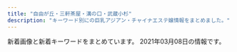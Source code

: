 ```yaml
---
title: "自由が丘・三軒茶屋・溝の口・武蔵小杉"
description: "キーワード別にの巨乳アジアン・チャイナエステ嬢情報をまとめました。"
---
```


新着画像と新着キーワードをまとめています。
2021年03月08日の情報です。

<DmmAffiliateIns />
<KeywordTable
  shops={
    [
    {
        "img_links": [
            "http://www.gekabijin.mensest.com/files/004-02.jpg",
            "http://www.gekabijin.mensest.com/images/rsubt1.png",
            "http://www.gekabijin.mensest.com/images/ico01.png",
            "http://www.gekabijin.mensest.com/files/001-02.jpg",
            "http://www.gekabijin.mensest.com/images/m4.jpg",
            "http://www.gekabijin.mensest.com/images/pic_girl01.jpg",
            "http://www.gekabijin.mensest.com/images/top_sp_slider01.jpg",
            "http://www.gekabijin.mensest.com/images/rsubt7.png",
            "http://www.gekabijin.mensest.com/images/rsubt5.png",
            "http://www.gekabijin.mensest.com/images/m3.jpg",
            "http://www.gekabijin.mensest.com/files/003-02.jpg",
            "http://www.gekabijin.mensest.com/images/m6.jpg",
            "http://www.gekabijin.mensest.com/files/002.jpg",
            "http://www.gekabijin.mensest.com/images/rsubt3.png",
            "http://www.gekabijin.mensest.com/images/m2.jpg",
            "http://www.gekabijin.mensest.com/files/002-02.jpg",
            "http://www.gekabijin.mensest.com/files/004.jpg",
            "http://www.gekabijin.mensest.com/images/pagetop.png",
            "http://www.gekabijin.mensest.com/files/003.jpg",
            "http://www.gekabijin.mensest.com/images/m1.jpg",
            "http://www.gekabijin.mensest.com/images/rsubt4.png",
            "http://www.gekabijin.mensest.com/files/001.jpg",
            "http://www.gekabijin.mensest.com/images/rsubt6.png",
            "http://www.gekabijin.mensest.com/images/rsubt2.png"
        ],
        "station": "\u4e09\u8ed2\u8336\u5c4b\u99c5\u5317\u53e3B",
        "url": "http://www.gekabijin.mensest.com/",
        "name": "\u6708\u4e0b\u7f8e\u4eba",
        "keywords": {
            "86": 4,
            "D": 16,
            "87": 12
        }
    },
    {
        "keywords": {
            "85": 5,
            "86": 7,
            "C": 4,
            "82": 1,
            "84": 2,
            "D": 17,
            "93": 1,
            "89": 2,
            "88": 4,
            "83": 2,
            "87": 9,
            "E": 12
        },
        "img_links": [
            "http://tanoshii.jpn.mn/images/link_nav06.jpg",
            "http://tanoshii.jpn.mn/photos/sites/76/2020/01/2020010206122496.jpg",
            "http://tanoshii.jpn.mn/photos/sites/76/2020/02/2020022603283463.jpg",
            "http://tanoshii.jpn.mn/photos/sites/76/2020/07/2020071004194210.jpg",
            "http://tanoshii.jpn.mn/images/info3.jpg",
            "http://tanoshii.jpn.mn/photos/sites/76/2020/01/2020012603561216.jpg",
            "http://tanoshii.jpn.mn/photos/sites/76/2020/05/2020051702012070.jpg",
            "http://tanoshii.jpn.mn/photos/sites/76/2020/11/2020110307113062.jpg",
            "http://tanoshii.jpn.mn/photos/sites/76/2020/09/2020090800560727.jpg",
            "http://tanoshii.jpn.mn/photos/sites/76/2020/01/2020011207465264.jpg",
            "http://tanoshii.jpn.mn/photos/sites/76/2020/08/2020081201584255.jpg",
            "http://tanoshii.jpn.mn/photos/sites/76/2020/01/2020011207465354.jpg",
            "http://tanoshii.jpn.mn/photos/sites/76/2021/02/2021020904591631.jpg",
            "http://tanoshii.jpn.mn/photos/sites/76/2020/05/2020052603000177.jpg",
            "http://tanoshii.jpn.mn/images/link_nav03.jpg",
            "http://tanoshii.jpn.mn/photos/sites/76/2021/01/2021012605371183.jpg",
            "http://tanoshii.jpn.mn/images/link_nav01.jpg",
            "http://tanoshii.jpn.mn/images/link_nav07.jpg",
            "http://tanoshii.jpn.mn/photos/sites/76/2021/01/2021012605370415.jpg",
            "http://tanoshii.jpn.mn/images/link_nav05.jpg",
            "http://tanoshii.jpn.mn/photos/sites/76/2020/12/202012060340027.jpg",
            "http://tanoshii.jpn.mn/photos/sites/76/2020/06/2020061605184059.jpg",
            "http://tanoshii.jpn.mn/photos/sites/76/2021/01/2021010305174759.jpg",
            "http://tanoshii.jpn.mn/photos/sites/76/2020/12/2020120904441346.jpg",
            "http://tanoshii.jpn.mn/photos/sites/76/2020/01/2020012908322311.jpg",
            "http://tanoshii.jpn.mn/images/side_tel.jpg",
            "http://tanoshii.jpn.mn/photos/sites/76/2020/12/2020120901212835.jpg",
            "http://tanoshii.jpn.mn/photos/sites/76/2020/05/2020051702011714.jpg",
            "http://tanoshii.jpn.mn/images/top.png",
            "http://tanoshii.jpn.mn/photos/sites/76/2020/12/2020122205012857.jpg",
            "http://tanoshii.jpn.mn/images/link_nav04.jpg",
            "http://tanoshii.jpn.mn/images/info2.jpg",
            "http://tanoshii.jpn.mn/photos/sites/76/2020/01/2020011710434680.jpg",
            "http://tanoshii.jpn.mn/images/ico01.png",
            "http://tanoshii.jpn.mn/photos/sites/76/2020/04/2020041703571830.jpg",
            "http://tanoshii.jpn.mn/photos/sites/76/2020/03/2020032803325898.jpg",
            "http://tanoshii.jpn.mn/photos/sites/76/2020/03/202003090333270.jpg",
            "http://tanoshii.jpn.mn/photos/sites/76/2020/09/2020092006290275.jpg",
            "http://tanoshii.jpn.mn/photos/sites/76/2020/11/2020112407093420.jpg",
            "http://tanoshii.jpn.mn/photos/sites/76/2021/01/2021011304151051.jpg",
            "http://tanoshii.jpn.mn/images/side_mobile.jpg",
            "http://tanoshii.jpn.mn/photos/sites/76/2020/09/2020093003412655.jpg",
            "http://tanoshii.jpn.mn/photos/sites/76/2020/02/2020020601144618.jpg",
            "http://tanoshii.jpn.mn/photos/sites/76/2019/12/2019121409132124.jpg",
            "http://tanoshii.jpn.mn/photos/sites/76/2021/02/2021022603355371.jpg",
            "http://tanoshii.jpn.mn/photos/sites/76/2020/05/2020052603000346.jpg",
            "http://tanoshii.jpn.mn/photos/sites/76/2020/06/2020060701410487.jpg",
            "http://tanoshii.jpn.mn/photos/sites/76/2020/12/2020120904423083.jpg",
            "http://tanoshii.jpn.mn/photos/sites/76/2020/08/2020082903370364.jpg",
            "http://tanoshii.jpn.mn/photos/sites/76/2020/12/2020121807285563.jpg",
            "http://tanoshii.jpn.mn/images/side_link.jpg",
            "http://tanoshii.jpn.mn/photos/sites/76/2020/11/2020112902000038.jpg",
            "http://tanoshii.jpn.mn/images/top_slider02.jpg",
            "http://tanoshii.jpn.mn/images/info1.jpg",
            "http://tanoshii.jpn.mn/photos/sites/76/2020/12/202012240922577.jpg",
            "http://tanoshii.jpn.mn/photos/sites/76/2020/08/2020080507421162.jpg",
            "http://tanoshii.jpn.mn/photos/sites/76/2020/03/2020030810363653.jpg",
            "http://tanoshii.jpn.mn/photos/sites/76/2019/12/2019121409132234.jpg",
            "http://tanoshii.jpn.mn/photos/sites/76/2019/12/201912140913237.jpg",
            "http://tanoshii.jpn.mn/photos/sites/76/2020/09/2020090803135392.jpg",
            "http://tanoshii.jpn.mn/photos/sites/76/2019/12/2019121409132447.jpg",
            "http://tanoshii.jpn.mn/photos/sites/76/2021/01/2021011304145677.jpg",
            "http://tanoshii.jpn.mn/photos/sites/76/2020/11/2020111603281212.jpg",
            "http://tanoshii.jpn.mn/photos/sites/76/2020/10/2020101305315556.jpg",
            "http://tanoshii.jpn.mn/photos/sites/76/2021/02/2021022304124724.jpg",
            "http://tanoshii.jpn.mn/images/sp_top.jpg",
            "http://tanoshii.jpn.mn/photos/sites/76/2020/05/2020052603000345.jpg",
            "http://tanoshii.jpn.mn/images/top_slider01.jpg",
            "http://tanoshii.jpn.mn/photos/sites/76/2020/04/2020040401245819.jpg",
            "http://tanoshii.jpn.mn/photos/sites/76/2020/09/2020093003412015.jpg",
            "http://tanoshii.jpn.mn/photos/sites/76/2020/09/2020090307211283.jpg",
            "http://tanoshii.jpn.mn/photos/sites/76/2020/01/2020012603560666.jpg",
            "http://tanoshii.jpn.mn/photos/sites/76/2020/03/2020030903332740.jpg",
            "http://tanoshii.jpn.mn/photos/sites/76/2020/10/2020102803545189.jpg",
            "http://tanoshii.jpn.mn/images/link_nav02.jpg",
            "http://tanoshii.jpn.mn/photos/sites/76/2020/12/2020122501502779.jpg",
            "http://tanoshii.jpn.mn/photos/sites/76/2019/12/2019121409132141.jpg",
            "http://tanoshii.jpn.mn/photos/sites/76/2019/12/201912280133413.jpg",
            "http://tanoshii.jpn.mn/photos/sites/76/2019/12/2019121409131966.jpg"
        ],
        "name": "\u697d\u3057\u3044",
        "station": "\u4e8c\u5b50\u7389\u5ddd\u99c5\u897f\u53e3",
        "url": "http://tanoshii.jpn.mn/"
    },
    {
        "img_links": [
            "http://chishituyop.xyz/uploads/210224/1-21022412150a42.jpg",
            "http://chishituyop.xyz/style/images/nav-sys.jpg",
            "http://chishituyop.xyz/uploads/210224/1-210224121444548.jpg",
            "http://chishituyop.xyz/style/images/index-miru_06.jpg",
            "http://chishituyop.xyz/style/images/t6.jpg",
            "http://chishituyop.xyz/uploads/201229/1-201229152000Y5.jpg",
            "http://chishituyop.xyz/style/images/t4.jpg",
            "http://chishituyop.xyz/uploads/210224/1-210224121531U8.jpg",
            "http://chishituyop.xyz/style/images/index-miru_03.jpg",
            "http://chishituyop.xyz/style/images/t3.png",
            "http://chishituyop.xyz/style/images/nav2-sta.png",
            "http://chishituyop.xyz/style/images/s-bian.png",
            "http://chishituyop.xyz/style/images/sys.jpg",
            "http://chishituyop.xyz/style/images/index-miru_18.jpg",
            "http://chishituyop.xyz/style/images/t2.png"
        ],
        "station": "\u4e8c\u5b50\u7389\u5ddd\u99c5\u897f\u53e3",
        "name": "\u8d64\u30d0\u30e9",
        "keywords": {},
        "url": "http://chishituyop.xyz/"
    },
    {
        "url": "http://annex-jp.info/",
        "name": "\u305f\u3093\u307d\u307d",
        "keywords": {},
        "station": "\u81ea\u7531\u304c\u4e18\u99c5\u5317\u53e3",
        "img_links": [
            "http://www.annex-jp.info/i/img/riri.jpg",
            "http://annex-jp.info/images/info.png",
            "http://www.annex-jp.info/i/img/nana.jpg",
            "http://annex-jp.info/images/mayumi.jpg",
            "http://www.annex-jp.info/i/img/yoho.jpg",
            "http://annex-jp.info/images/nana.jpg",
            "http://www.annex-jp.info/i/img/mari.jpg",
            "http://annex-jp.info/images/mari.jpg",
            "http://annex-jp.info/images/sayuri.jpg",
            "http://annex-jp.info/images/riri.jpg",
            "http://www.annex-jp.info/i/img/mayumi.jpg",
            "http://www.annex-jp.info/i/img/sayuri.jpg",
            "http://annex-jp.info/images/yoho.jpg",
            "http://annex-jp.info/images/kp-info.jpg"
        ]
    },
    {
        "img_links": [
            "http://kagayaki.jpn.cm/images/staff0.jpg",
            "http://kagayaki.jpn.cm/photos/sites/35/2016/09/637893871729784570.jpg",
            "http://kagayaki.jpn.cm/images/bj3.png",
            "http://kagayaki.jpn.cm/photos/sites/35/2016/11/11.jpg",
            "http://kagayaki.jpn.cm/images/end1.jpg",
            "http://kagayaki.jpn.cm/photos/sites/35/2017/11/2017110107513579.jpg",
            "http://kagayaki.jpn.cm/photos/sites/35/2016/08/staff32.jpg",
            "http://kagayaki.jpn.cm/images/room3.jpg",
            "http://kagayaki.jpn.cm/photos/sites/35/2019/09/2019092518230998.jpg",
            "http://kagayaki.jpn.cm/images/mobile.jpg",
            "http://kagayaki.jpn.cm/images/room5.jpg",
            "http://kagayaki.jpn.cm/photos/sites/35/2016/08/staff3.jpg",
            "http://kagayaki.jpn.cm/images/room2.jpg",
            "http://kagayaki.jpn.cm/images/top.jpg",
            "http://kagayaki.jpn.cm/images/room4.jpg",
            "http://kagayaki.jpn.cm/images/girl-z1.jpg",
            "http://kagayaki.jpn.cm/photos/sites/35/2020/10/2020100418535814.jpg",
            "http://kagayaki.jpn.cm/images/girl-z2.jpg",
            "http://kagayaki.jpn.cm/images/mobile2.jpg",
            "http://kagayaki.jpn.cm/images/room6.jpg",
            "http://kagayaki.jpn.cm/photos/sites/35/2016/11/1.jpg",
            "http://kagayaki.jpn.cm/images/staff_line.png",
            "http://kagayaki.jpn.cm/images/room1.jpg",
            "http://kagayaki.jpn.cm/photos/sites/35/2016/11/12.jpg"
        ],
        "keywords": {
            "84": 1,
            "D": 6,
            "E": 1,
            "86": 5,
            "87": 2,
            "C": 17
        },
        "url": "http://kagayaki.jpn.cm/",
        "station": "\u4e09\u8ed2\u8336\u5c4b\u99c5\u5317\u53e3",
        "name": "\u661f\u306e\u8f1d\u304d"
    },
    {
        "keywords": {},
        "img_links": [
            "http://in-esthe.com/you/images/fla.jpg",
            "http://in-esthe.com/you/images/p-10.jpg",
            "http://in-esthe.com/you/images/p-9.jpg",
            "http://in-esthe.com/you/images/p-4.jpg",
            "http://in-esthe.com/you/images/p-8.jpg",
            "http://in-esthe.com/you/images/r-2.jpg",
            "http://in-esthe.com/you/images/r-1.jpg",
            "http://in-esthe.com/you/images/p-5.jpg",
            "http://in-esthe.com/you/images/p-3.jpg",
            "http://in-esthe.com/you/images/botton.jpg",
            "http://in-esthe.com/you/images/p-7.jpg",
            "http://in-esthe.com/you/images/mo.png",
            "http://in-esthe.com/you/images/p-11.jpg",
            "http://cdn.dino-es.com/images/logo/468x60DinoEs.png",
            "http://in-esthe.com/you/images/p-0.jpg"
        ],
        "url": "http://in-esthe.com/you/",
        "name": "\u60a0",
        "station": "\u5b66\u82b8\u5927\u5b66\u99c5\u6771\u53e3"
    },
    {
        "name": "For You",
        "keywords": {},
        "img_links": [],
        "url": "https://fy.uouono.com",
        "station": "\u4e8c\u5b50\u7389\u5ddd\u99c5"
    },
    {
        "station": "\u5b66\u82b8\u5927\u5b66\u99c5\u6771\u53e3",
        "keywords": {
            "C": 2
        },
        "url": "http://ms-shinraku.com/",
        "img_links": [
            "http://ms-shinraku.com/i/files/homeimg.jpg",
            "http://ms-shinraku.com/pic/head.jpg",
            "http://ms-shinraku.com/pic/topimg2.jpg",
            "http://ms-shinraku.com/staff/mari/01.jpg",
            "http://ms-shinraku.com/staff/kanako/01.jpg",
            "http://ms-shinraku.com/staff/yuki/01.jpg",
            "http://ms-shinraku.com/staff/momoka/01.jpg",
            "http://ms-shinraku.com/staff/ayumi/01.jpg",
            "http://ms-shinraku.com/img/foot.png",
            "http://ms-shinraku.com/staff/ran/01.jpg",
            "http://ms-shinraku.com/img/ttl_staff.png",
            "http://ms-shinraku.com/pic/topimg1.jpg"
        ],
        "name": "\u5fc3\u697d"
    },
    {
        "keywords": {},
        "name": "\u5b89\u5fc3\u5802",
        "station": "\u99d2\u6ca2\u5927\u5b66\u99c5\u99d2\u6ca2\u516c\u5712\u53e3",
        "url": "http://treat-msg.com/",
        "img_links": [
            "http://treat-msg.com/img/mainhd.jpg",
            "http://treat-msg.com/img/ttl_staff.jpg",
            "http://treat-msg.com/staff/rumi/01mb.jpg",
            "http://treat-msg.com/staff/rumi/01.jpg",
            "http://treat-msg.com/img/access/road4.jpg",
            "http://treat-msg.com/staff/kaori/01.jpg",
            "http://treat-msg.com/img/foot.png",
            "http://treat-msg.com/img/access/roaddm.png",
            "http://treat-msg.com/staff/riri/01.jpg",
            "http://treat-msg.com/img/shop/msg.png",
            "http://treat-msg.com/staff/saki/01mb.jpg",
            "http://treat-msg.com/img/mainft.jpg",
            "http://treat-msg.com/staff/noa/01mb.jpg",
            "http://treat-msg.com/img/head.png",
            "http://treat-msg.com/img/access/road3.jpg",
            "http://treat-msg.com/img/access/road6.jpg",
            "http://treat-msg.com/staff/chinatu/01mb.jpg",
            "http://treat-msg.com/staff/kaori/01mb.jpg",
            "http://treat-msg.com/staff/riri/01mb.jpg",
            "http://treat-msg.com/staff/mei/01mb.jpg",
            "http://treat-msg.com/staff/mei/01.jpg",
            "http://treat-msg.com/img/access/road5.jpg",
            "http://treat-msg.com/img/access/road1.jpg",
            "http://treat-msg.com/staff/noa/01.jpg",
            "http://treat-msg.com/staff/miyo/01mb.jpg",
            "http://treat-msg.com/staff/miyo/01.jpg",
            "http://treat-msg.com/staff/saki/01.jpg",
            "http://treat-msg.com/pic/corona.jpg",
            "http://treat-msg.com/img/access/road2.jpg",
            "http://treat-msg.com/staff/chinatu/01.jpg"
        ]
    },
    {
        "img_links": [
            "http://pink.estheya.com/css/baner.jpg",
            "http://pink.estheya.com/css/nav/nav-006.jpg",
            "http://pink.estheya.com/css/top-right002.jpg",
            "http://pink.estheya.com/css/nav/nav-003.jpg",
            "http://pink.estheya.com/css/staff/staff03.jpg",
            "http://pink.estheya.com/css/nav/nav-005.jpg",
            "http://pink.estheya.com/css/head01.jpg",
            "http://pink.estheya.com/css/nav/nav-004.jpg",
            "http://pink.estheya.com/css/staff/staff01.jpg",
            "http://pink.estheya.com/css/staff/staff02.jpg",
            "http://pink.estheya.com/css/01.jpg",
            "http://pink.estheya.com/css/foot-tel.png",
            "http://pink.estheya.com/css/head.jpg",
            "http://pink.estheya.com/css/nav/nav-002.jpg",
            "http://pink.estheya.com/css/osusume02.jpg",
            "http://pink.estheya.com/css/nav/nav-001.jpg"
        ],
        "station": "\u4e8c\u5b50\u7389\u5ddd\u99c5\u897f\u53e3",
        "keywords": {
            "D": 1,
            "89": 1,
            "88": 1,
            "92": 1,
            "E": 2
        },
        "name": "Pink Girl",
        "url": "http://pink.estheya.com/"
    },
    {
        "img_links": [
            "http://www.jojo.mensnv.com/files/011.jpg",
            "http://www.jojo.mensnv.com/files/006-02.jpg",
            "http://www.jojo.mensnv.com/files/004-03.jpg",
            "http://www.jojo.mensnv.com/images/tel.png",
            "http://www.jojo.mensnv.com/files/001.jpg",
            "http://www.jojo.mensnv.com/files/007.jpg",
            "http://www.jojo.mensnv.com/images/slider/01.jpg",
            "http://www.jojo.mensnv.com/files/007-03.jpg",
            "http://www.jojo.mensnv.com/images/mobile.jpg",
            "http://www.jojo.mensnv.com/files/005.jpg",
            "http://www.jojo.mensnv.com/images/slider/02.jpg",
            "http://www.jojo.mensnv.com/files/009-02.jpg",
            "http://www.jojo.mensnv.com/files/013-02.jpg",
            "http://www.jojo.mensnv.com/files/003-03.jpg",
            "http://www.jojo.mensnv.com/files/001-02.jpg",
            "http://www.jojo.mensnv.com/files/005-03.jpg",
            "http://www.jojo.mensnv.com/files/009.jpg",
            "http://www.jojo.mensnv.com/files/010-02.jpg",
            "http://www.jojo.mensnv.com/files/011-02.jpg",
            "http://www.jojo.mensnv.com/files/012.jpg",
            "http://www.jojo.mensnv.com/files/010.jpg",
            "http://www.jojo.mensnv.com/files/012-03.jpg",
            "http://www.jojo.mensnv.com/files/005-02.jpg",
            "http://www.jojo.mensnv.com/files/014.jpg",
            "http://www.jojo.mensnv.com/files/004.jpg",
            "http://www.jojo.mensnv.com/images/showCover.png",
            "http://www.jojo.mensnv.com/files/014-03.jpg",
            "http://www.jojo.mensnv.com/files/013-03.jpg",
            "http://www.jojo.mensnv.com/files/011-03.jpg",
            "http://www.jojo.mensnv.com/images/coverGirlParts.png",
            "http://www.jojo.mensnv.com/files/004-02.jpg",
            "http://www.jojo.mensnv.com/files/003.jpg",
            "http://www.jojo.mensnv.com/images/backlistbtn.png",
            "http://www.jojo.mensnv.com/files/001-03.jpg",
            "http://www.jojo.mensnv.com/files/014-02.jpg",
            "http://www.jojo.mensnv.com/files/007-02.jpg",
            "http://www.jojo.mensnv.com/files/013.jpg",
            "http://www.jojo.mensnv.com/files/012-02.jpg",
            "http://www.jojo.mensnv.com/files/010-03.jpg",
            "http://www.jojo.mensnv.com/files/003-02.jpg",
            "http://www.jojo.mensnv.com/files/002-03.jpg",
            "http://www.jojo.mensnv.com/files/006-03.jpg",
            "http://www.jojo.mensnv.com/files/006.jpg",
            "http://www.jojo.mensnv.com/files/009-03.jpg",
            "http://www.jojo.mensnv.com/files/002-02.jpg",
            "http://www.jojo.mensnv.com/files/002.jpg",
            "http://www.jojo.mensnv.com/images/slider/03.jpg"
        ],
        "keywords": {
            "86": 12,
            "88": 3,
            "D": 18,
            "C": 3,
            "85": 9,
            "\u30bb\u30af\u30b7\u30fc": 1,
            "84": 6
        },
        "url": "http://www.jojo.mensnv.com/",
        "name": "JoJo",
        "station": "\u4e09\u8ed2\u8336\u5c4b\u99c5\u5357\u53e3"
    },
    {
        "name": "\u697d\u697d\u5c4b",
        "url": "http://ms-rlx.com/",
        "keywords": {
            "C": 14
        },
        "station": "\u81ea\u7531\u304c\u4e18\u99c5\u5357\u53e3",
        "img_links": [
            "http://ms-rlx.com/staff/milk/01mb.jpg",
            "http://ms-rlx.com/staff/ringo/01.jpg",
            "http://ms-rlx.com/img/ttl_tnew.png",
            "http://ms-rlx.com/img/ttl_staff.png",
            "http://ms-rlx.com/img/access/road03.jpg",
            "http://ms-rlx.com/staff/milk/01.jpg",
            "http://ms-rlx.com/img/youtube.jpg",
            "http://ms-rlx.com/img/msgbtn.png",
            "http://ms-rlx.com/img/access/road01.jpg",
            "http://ms-rlx.com/staff/sachan/01mb.jpg",
            "http://ms-rlx.com/staff/momo/01.jpg",
            "http://ms-rlx.com/staff/ruri/01.jpg",
            "http://ms-rlx.com/img/ttl_concept.png",
            "http://ms-rlx.com/img/att.png",
            "http://ms-rlx.com/img/ttl_mobile.png",
            "http://ms-rlx.com/i/files/homeimg.jpg",
            "http://ms-rlx.com/staff/sachan/01.jpg",
            "http://ms-rlx.com/pic/head.png",
            "http://ms-rlx.com/staff/ruri/01mb.jpg",
            "http://ms-rlx.com/staff/ringo/01mb.jpg",
            "http://ms-rlx.com/img/ttl_rec.png",
            "http://ms-rlx.com/staff/momo/01mb.jpg",
            "http://ms-rlx.com/img/access/road02.jpg"
        ]
    },
    {
        "url": "http://www.wqiowaz.site/",
        "keywords": {
            "F": 4,
            "94": 4,
            "86": 1,
            "84": 2,
            "D": 3
        },
        "station": "\u7528\u8cc0\u99c5\u6771\u53e3",
        "name": "Sweet",
        "img_links": [
            "http://www.wqiowaz.site/picture/call.png",
            "http://www.wqiowaz.site/uploads/201008/1-20100Q5550EL.jpg",
            "http://www.wqiowaz.site/uploads/200629/1-200629103142X4.jpg",
            "http://www.wqiowaz.site/picture/foot01.jpg",
            "http://www.wqiowaz.site/picture/m-head01.jpg",
            "http://www.wqiowaz.site/picture/m-top004.jpg",
            "http://www.wqiowaz.site/picture/cam-01.jpg",
            "http://www.wqiowaz.site/uploads/200630/1-200630094K4325.jpg",
            "http://www.wqiowaz.site/uploads/200630/1-200630094H5294.jpg",
            "http://www.wqiowaz.site/picture/m-top003.jpg",
            "http://www.wqiowaz.site/uploads/200914/1-20091416442NT.jpg",
            "http://www.wqiowaz.site/uploads/200629/1-200629103204442.jpg",
            "http://www.wqiowaz.site/uploads/201008/1-20100Q55522V7.jpg",
            "http://www.wqiowaz.site/uploads/201008/1-20100Q5541T55.jpg",
            "http://www.wqiowaz.site/uploads/200914/1-200914164443K1.jpg",
            "http://www.wqiowaz.site/uploads/201008/1-20100Q55403531.jpg",
            "http://www.wqiowaz.site/uploads/200629/1-200629103104120.jpg"
        ]
    },
    {
        "station": "\u81ea\u7531\u304c\u4e18\u99c5\u5317\u53e3",
        "keywords": {},
        "url": "http://www.es-flower.link/",
        "img_links": [
            "http://www.es-flower.link/images/ta.jpg",
            "http://www.es-flower.link/sp/images/head.png",
            "http://www.es-flower.link/sp/images/sisu_t.jpg",
            "http://www.es-flower.link/images/interior_t.jpg",
            "http://www.es-flower.link/sp/images/news.jpg",
            "http://www.es-flower.link/img/mizuki1.jpg",
            "http://www.es-flower.link/img/huyumi1.jpg",
            "http://www.es-flower.link/sp/images/tel.jpg",
            "http://www.es-flower.link/images/6.jpg",
            "http://www.es-flower.link/sp/images/3.jpg",
            "http://www.es-flower.link/sp/images/4.jpg",
            "http://www.es-flower.link/images/sys.png",
            "http://www.es-flower.link/images/rec2.jpg",
            "http://www.es-flower.link/images/3.jpg",
            "http://www.es-flower.link/sp/images/sys2.jpg",
            "http://www.es-flower.link/sp/images/rec2.jpg",
            "http://www.es-flower.link/sp/images/interior_t.jpg",
            "http://www.es-flower.link/sp/images/rec1.jpg",
            "http://www.es-flower.link/sp/images/int2.jpg",
            "http://www.es-flower.link/images/sm.jpg",
            "http://www.es-flower.link/sp/images/time.jpg",
            "http://www.es-flower.link/sp/images/1.jpg",
            "http://www.es-flower.link/sp/images/sisu.jpg",
            "http://www.es-flower.link/sp/menu/top.jpg",
            "http://www.es-flower.link/sp/images/rec3.jpg",
            "http://www.es-flower.link/sp/images/staff_t.jpg",
            "http://www.es-flower.link/images/2.jpg",
            "http://www.es-flower.link/sp/img/yume1.jpg",
            "http://www.es-flower.link/sp/images/sys1.jpg",
            "http://www.es-flower.link/images/info.jpg",
            "http://www.es-flower.link/img/nene1.jpg",
            "http://www.es-flower.link/images/1.jpg",
            "http://www.es-flower.link/sp/images/6.jpg",
            "http://www.es-flower.link/sp/images/top.jpg",
            "http://www.es-flower.link/sp/images/5.jpg",
            "http://www.es-flower.link/sp/img/arisa1.jpg",
            "http://www.es-flower.link/sp/images/int1.jpg",
            "http://www.es-flower.link/images/news.jpg",
            "http://www.es-flower.link/img/koyuki1.jpg",
            "http://www.es-flower.link/images/mobile.jpg",
            "http://www.es-flower.link/sp/images/pc.jpg",
            "http://www.es-flower.link/sp/images/ac1.jpg",
            "http://www.es-flower.link/images/5.jpg",
            "http://www.es-flower.link/images/4.jpg",
            "http://www.es-flower.link/images/head.jpg",
            "http://www.es-flower.link/sp/menu/interior.jpg",
            "http://www.es-flower.link/images/rec1.png",
            "http://www.es-flower.link/img/arisa1.jpg",
            "http://www.es-flower.link/sp/img/mizuki1.jpg",
            "http://www.es-flower.link/sp/img/nene1.jpg",
            "http://www.es-flower.link/images/int1.png",
            "http://www.es-flower.link/sp/menu/staff.jpg",
            "http://www.es-flower.link/sp/images/footer.jpg",
            "http://www.es-flower.link/images/int2.png",
            "http://www.es-flower.link/sp/images/sys3.jpg",
            "http://www.es-flower.link/images/staff_t.jpg",
            "http://www.es-flower.link/sp/images/2.jpg",
            "http://www.es-flower.link/img/yume1.jpg",
            "http://www.es-flower.link/sp/img/huyumi1.jpg",
            "http://www.es-flower.link/sp/images/newsb.png",
            "http://www.es-flower.link/sp/img/koyuki1.jpg"
        ],
        "name": "\u6625\u306e\u604b"
    },
    {
        "station": "\u5927\u5ca1\u5c71\u99c5",
        "name": "\u30de\u30c3\u30b5\u30fc\u30b8\u306e\u66d9",
        "url": "http://www.miyuki.es-relax.info/",
        "keywords": {},
        "img_links": [
            "http://www.miyuki.es-relax.info/images/info4.jpg",
            "http://www.miyuki.es-relax.info/images/info3.jpg",
            "http://www.miyuki.es-relax.info/images/yoyaku.png",
            "http://www.miyuki.es-relax.info/images/info1.jpg",
            "http://www.miyuki.es-relax.info/images/sp01.jpg",
            "http://www.miyuki.es-relax.info/gals/yuki1.jpg",
            "http://www.miyuki.es-relax.info/images/info2.jpg",
            "http://www.miyuki.es-relax.info/images/kp01.jpg",
            "http://www.miyuki.es-relax.info/gals/yuri1.jpg",
            "http://www.miyuki.es-relax.info/images/sp03.jpg",
            "http://www.miyuki.es-relax.info/images/sp02.jpg",
            "http://www.miyuki.es-relax.info/gals/nana1.jpg"
        ]
    },
    {
        "keywords": {
            "D": 32,
            "E": 8,
            "91": 8,
            "88": 8,
            "86": 8,
            "87": 8,
            "85": 8
        },
        "url": "http://www.esthe.esraku.com/",
        "name": "\u53f0\u6e7e\u30a8\u30b9\u30c6",
        "station": "\u4e09\u8ed2\u8336\u5c4b\u99c5\u5357\u53e3",
        "img_links": [
            "http://www.esthe.esraku.com/files/004.jpg",
            "http://www.esthe.esraku.com/images/m3.jpg",
            "http://www.esthe.esraku.com/images/slider-img002.jpg",
            "http://www.esthe.esraku.com/images/s_top_therapist.png",
            "http://www.esthe.esraku.com/images/s_pickup.png",
            "http://www.esthe.esraku.com/images/m1.jpg",
            "http://www.esthe.esraku.com/files/001.jpg",
            "http://www.esthe.esraku.com/files/005.jpg",
            "http://www.esthe.esraku.com/images/s_message.png",
            "http://www.esthe.esraku.com/images/slider-img001.jpg",
            "http://www.esthe.esraku.com/images/m6.jpg",
            "http://www.esthe.esraku.com/images/s_news.png",
            "http://www.esthe.esraku.com/files/002.jpg",
            "http://www.esthe.esraku.com/images/m2.jpg",
            "http://www.esthe.esraku.com/files/003.jpg",
            "http://www.esthe.esraku.com/images/m4.jpg"
        ]
    },
    {
        "url": "http://www.brilliance.mesthe.com/",
        "name": "\u30d6\u30ea\u30ea\u30a2\u30f3\u30b9",
        "img_links": [
            "http://www.brilliance.mesthe.com/images/pick.png",
            "http://www.brilliance.mesthe.com/images/xian.png",
            "http://www.brilliance.mesthe.com/images/service.png",
            "http://www.brilliance.mesthe.com/images/tel.png",
            "http://www.brilliance.mesthe.com/images/zi_staff.png",
            "http://www.brilliance.mesthe.com/images/shop/shop03.jpg",
            "http://www.brilliance.mesthe.com/files/002-02.jpg",
            "http://www.brilliance.mesthe.com/files/004-02.jpg",
            "http://www.brilliance.mesthe.com/files/005-02.jpg",
            "http://www.brilliance.mesthe.com/images/s2.jpg",
            "http://www.brilliance.mesthe.com/files/001-02.jpg",
            "http://www.brilliance.mesthe.com/images/zi_massage.png",
            "http://www.brilliance.mesthe.com/images/infotiao1.jpg",
            "http://www.brilliance.mesthe.com/images/s3.jpg",
            "http://www.brilliance.mesthe.com/images/main_bottom.png",
            "http://www.brilliance.mesthe.com/images/shop/shop01.jpg",
            "http://www.brilliance.mesthe.com/files/005-03.jpg",
            "http://www.brilliance.mesthe.com/files/003-02.jpg",
            "http://www.brilliance.mesthe.com/files/004.jpg",
            "http://www.brilliance.mesthe.com/images/shop/shop04.jpg",
            "http://www.brilliance.mesthe.com/images/shop/shop02.jpg",
            "http://www.brilliance.mesthe.com/files/005.jpg",
            "http://www.brilliance.mesthe.com/files/003.jpg",
            "http://www.brilliance.mesthe.com/images/new1.png",
            "http://www.brilliance.mesthe.com/files/001-03.jpg",
            "http://www.brilliance.mesthe.com/files/003-03.jpg",
            "http://www.brilliance.mesthe.com/files/001.jpg",
            "http://www.brilliance.mesthe.com/files/002.jpg",
            "http://www.brilliance.mesthe.com/images/new3.png",
            "http://www.brilliance.mesthe.com/files/004-03.jpg",
            "http://www.brilliance.mesthe.com/images/main_top.png",
            "http://www.brilliance.mesthe.com/files/002-03.jpg",
            "http://www.brilliance.mesthe.com/images/s1.jpg",
            "http://www.brilliance.mesthe.com/images/maga.jpg"
        ],
        "keywords": {
            "86": 2,
            "D": 3,
            "C": 2,
            "85": 2,
            "87": 1
        },
        "station": "\u4e09\u8ed2\u8336\u5c4b\u99c5\u4e16\u7530\u8c37\u901a\u308a\u53e3"
    },
    {
        "keywords": {
            "87": 18,
            "\u30bb\u30af\u30b7\u30fc": 1,
            "D": 20,
            "C": 24
        },
        "url": "http://www.sakura.esraku.com/",
        "name": "\u685c",
        "img_links": [
            "http://www.sakura.esraku.com/photo_news/upimg/282545f76dfd1996d7_0.jpg",
            "http://www.sakura.esraku.com/photo_news/upimg/921745f718627cc259_0.jpg",
            "http://www.sakura.esraku.com/files/001.jpg",
            "http://www.sakura.esraku.com/files/002.jpg",
            "http://www.sakura.esraku.com/photo_news/upimg/5052160124f368954b_0.jpg",
            "http://www.sakura.esraku.com/files/009.jpg",
            "http://www.sakura.esraku.com/photo_news/upimg/2782560336f9978bfe_0.jpg",
            "http://www.sakura.esraku.com/files/010.jpg",
            "http://www.sakura.esraku.com/files/007.jpg",
            "http://www.sakura.esraku.com/images/top.png",
            "http://www.sakura.esraku.com/files/008.jpg",
            "http://www.sakura.esraku.com/files/005.jpg",
            "http://www.sakura.esraku.com/images/s_staff.jpg",
            "http://www.sakura.esraku.com/photo_news/upimg/508775f63081046140_0.jpg",
            "http://www.sakura.esraku.com/images/mobile.jpg",
            "http://www.sakura.esraku.com/images/lineyoyaku.jpg",
            "http://www.sakura.esraku.com/files/003.jpg",
            "http://www.sakura.esraku.com/photo_news/upimg/221315f853e86bfad8_0.jpg",
            "http://www.sakura.esraku.com/files/012.jpg",
            "http://www.sakura.esraku.com/photo_news/upimg/192295fbde78dddd71_0.jpg",
            "http://www.sakura.esraku.com/images/s_link.jpg",
            "http://www.sakura.esraku.com/files/006.jpg",
            "http://www.sakura.esraku.com/files/004.jpg",
            "http://www.sakura.esraku.com/files/011.jpg",
            "http://www.sakura.esraku.com/photo_news/upimg/60714603da7cfa04c2_0.jpg"
        ],
        "station": "\u90fd\u7acb\u5927\u5b66\u99c5"
    },
    {
        "station": "\u81ea\u7531\u304c\u4e18\u99c5\u5317\u53e3",
        "url": "http://b-berry.work/",
        "keywords": {},
        "img_links": [
            "http://b-berry.work/images/int2.jpg",
            "http://b-berry.work/images/staff_t.jpg",
            "http://b-berry.work/images/interior_t.jpg",
            "http://b-berry.work/img/maya1.jpg",
            "http://b-berry.work/images/head.jpg",
            "http://b-berry.work/images/2.jpg",
            "http://b-berry.work/images/int1.jpg",
            "http://b-berry.work/img/yuri1.jpg",
            "http://b-berry.work/staff/maya.jpg",
            "http://b-berry.work/images/news.jpg",
            "http://b-berry.work/images/1.jpg",
            "http://b-berry.work/staff/mona.jpg",
            "http://b-berry.work/images/s1.png",
            "http://b-berry.work/images/ac1.jpg",
            "http://b-berry.work/images/3.jpg",
            "http://b-berry.work/images/ac2.jpg",
            "http://b-berry.work/images/sys.jpg",
            "http://b-berry.work/img/mona1.jpg",
            "http://b-berry.work/images/tg.jpg",
            "http://b-berry.work/images/rec2.jpg",
            "http://b-berry.work/images/rec1.jpg",
            "http://b-berry.work/staff/yuri.jpg"
        ],
        "name": "\u30d6\u30eb\u30fc\u30d9\u30ea\u30fc"
    },
    {
        "name": "Clair \uff5e\u30af\u30ec\u30fc\u30eb\uff5e",
        "station": "\u5b66\u82b8\u5927\u5b66\u99c5\u897f\u53e3",
        "url": "http://clair.work/",
        "keywords": {
            "C": 4,
            "D": 4,
            "E": 2
        },
        "img_links": [
            "http://clair.work/images/icon_ranking_04.png",
            "http://clair.work/staff/mayu1.jpg",
            "http://clair.work/images/sw_home.png",
            "http://clair.work/images/recruit/req_03.jpg",
            "http://clair.work/images/mainvisual_01.jpg",
            "http://clair.work/images/recruit/nagare_05.png",
            "http://clair.work/images/icon_ranking_05.png",
            "http://clair.work/images/recruit/point_08.png",
            "http://clair.work/images/recruit/nagare_06.png",
            "http://clair.work/images/recruit/point_03.png",
            "http://clair.work/images/recruit/point_06.png",
            "http://clair.work/images/recruit/nagare_07.png",
            "http://clair.work/staff/yua1.jpg",
            "http://clair.work/images/recruit/nagare_01.jpg",
            "http://clair.work/images/mainvisual_02_s.jpg",
            "http://clair.work/images/head_interior.jpg",
            "http://clair.work/images/icon_ranking_01.png",
            "http://clair.work/staff/humi2.jpg",
            "http://clair.work/images/recruit/sp_mainvisual.jpg",
            "http://clair.work/images/recruit/point_05.png",
            "http://clair.work/images/icon_ranking_03.png",
            "http://clair.work/images/icon_new.png",
            "http://clair.work/images/trigger.jpg",
            "http://clair.work/staff/kasumi1.jpg",
            "http://clair.work/images/recruit/nagare_03.jpg",
            "http://clair.work/images/recruit/point_07.png",
            "http://clair.work/staff/humi1.jpg",
            "http://clair.work/images/mainvisual_01_s.jpg",
            "http://clair.work/images/mainvisual_02.jpg",
            "http://clair.work/staff/ayaka1.jpg",
            "http://clair.work/images/sw_tel.png",
            "http://clair.work/images/recruit/point_09.png",
            "http://clair.work/images/recruit/point_04.png",
            "http://clair.work/images/recruit/message_03.png",
            "http://clair.work/images/icon_ranking_02.png",
            "http://clair.work/images/recruit/nagare_02.jpg",
            "http://clair.work/images/no_image.jpg",
            "http://clair.work/images/head_therapist.jpg"
        ]
    }
]
}
/>
<DmmAffiliateScript />
